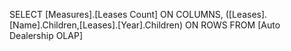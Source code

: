 SELECT
	[Measures].[Leases Count] ON COLUMNS,
   ([Leases].[Name].Children,[Leases].[Year].Children) ON ROWS
FROM [Auto Dealership OLAP]